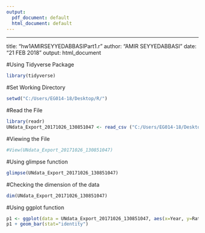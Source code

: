 ```yaml
---
output:
  pdf_document: default
  html_document: default
---
```

---
title: "hw1AMIRSEYYEDABBASIPart1.r"
author: "AMIR SEYYEDABBASI"
date: "21 FEB 2018"
output: html_document

#Using Tidyverse Package
```r
library(tidyverse)  
```

#Set Working Directory
```r
setwd("C:/Users/EG014-18/Desktop/R/")
```

#Read the File
```r
library(readr)
UNdata_Export_20171026_130851047 <- read_csv ("C:/Users/EG014-18/Desktop/R/UNdata_Export_20171026_130851047.csv")
```

#Viewing the File
```r
#View(UNdata_Export_20171026_130851047)
```

#Using glimpse function
```r
glimpse(UNdata_Export_20171026_130851047)
```

#Checking the dimension of the data
```r
dim(UNdata_Export_20171026_130851047)
```

#Using ggplot function
```r
p1 <- ggplot(data = UNdata_Export_20171026_130851047, aes(x=Year, y=Rate))
p1 + geom_bar(stat="identity")
```






